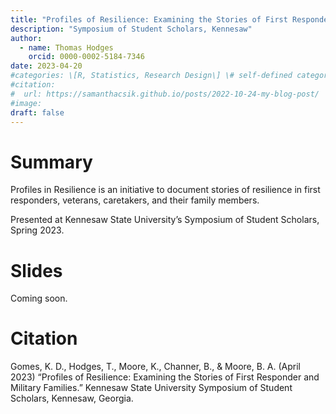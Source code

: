 ```yaml
---
title: "Profiles of Resilience: Examining the Stories of First Responder and Military Families"
description: "Symposium of Student Scholars, Kennesaw"
author:
  - name: Thomas Hodges
    orcid: 0000-0002-5184-7346
date: 2023-04-20
#categories: \[R, Statistics, Research Design\] \# self-defined categories
#citation: 
#  url: https://samanthacsik.github.io/posts/2022-10-24-my-blog-post/ 
#image: 
draft: false
---
```


# Summary

Profiles in Resilience is an initiative to document stories of resilience in first responders, veterans, caretakers, and their family members.

Presented at Kennesaw State University's Symposium of Student Scholars, Spring 2023.

# Slides

Coming soon.

# Citation

Gomes, K. D., Hodges, T., Moore, K., Channer, B., & Moore, B. A. (April 2023) “Profiles of Resilience: Examining the Stories of First Responder and Military Families.” Kennesaw State University Symposium of Student Scholars, Kennesaw, Georgia.
